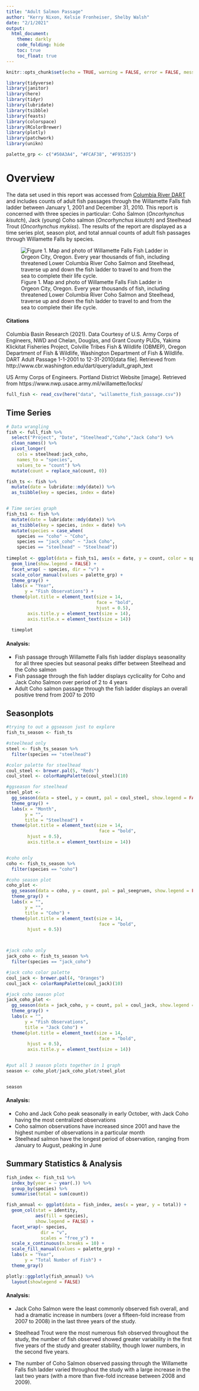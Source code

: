```yaml
---
title: "Adult Salmon Passage"
author: "Kerry Nixon, Kelsie Fronheiser, Shelby Walsh"
date: "2/1/2021"
output: 
  html_document:
    theme: darkly
    code_folding: hide
    toc: true
    toc_float: true
---
```


```r
knitr::opts_chunk$set(echo = TRUE, warning = FALSE, error = FALSE, message = FALSE)

library(tidyverse)
library(janitor)
library(here)
library(tidyr)
library(lubridate)
library(tsibble)
library(feasts)
library(colorspace)
library(RColorBrewer)
library(plotly)
library(patchwork)
library(unikn)

palette_grp <- c("#50A3A4", "#FCAF38", "#F95335")
```
# Overview {.tabset}


The data set used in this report was accessed from [Columbia River DART](http://www.cbr.washington.edu/dart) and includes counts of adult fish passages through the Willamette Falls fish ladder between January 1, 2001 and December 31, 2010. This report is concerned with three species in particular: Coho Salmon (*Oncorhynchus kisutch*), Jack (young) Coho salmon (*Oncorhynchus kisutch*) and Steelhead Trout (*Oncorhynchus mykiss*). The results of the report are displayed as a time series plot, season plot, and total annual counts of adult fish passages through Willamette Falls by species.

![Figure 1. Map and photo of Willamette Falls Fish Ladder in Orgeon City, Oregon. Every year thousands of fish, including threatened Lower Columbia River Coho Salmon and Steelhead, traverse up and down the fish ladder to travel to and from the sea to complete their life cycle. ](https://www.nwp.usace.army.mil/portals/24/images/Willamette_Falls_Locks_area_map.jpg?ver=2018-10-01-153840-817&timestamp=1538422736049)

#### Citations
Columbia Basin Research (2021). Data Courtesy of U.S. Army Corps of Engineers, NWD and Chelan, Douglas, and Grant County PUDs, Yakima Klickitat Fisheries Project, Colville Tribes Fish & Wildlife (OBMEP), Oregon Department of Fish & Wildlife, Washington Department of Fish & Wildlife. DART Adult Passage 1-1-2001 to 12-31-2010[data file]. Retrieved from
http://www.cbr.washington.edu/dart/query/adult_graph_text

US Army Corps of Engineers. Portland District Website [image]. Retrieved from https://www.nwp.usace.army.mil/willamette/locks/

```r
full_fish <- read_csv(here("data", "willamette_fish_passage.csv"))
```
## Time Series
```r

# Data wrangling
fish <- full_fish %>% 
  select("Project", "Date", "Steelhead","Coho","Jack Coho") %>% 
  clean_names() %>% 
  pivot_longer(
    cols = steelhead:jack_coho,
    names_to = "species",
    values_to = "count") %>% 
  mutate(count = replace_na(count, 0))

fish_ts <- fish %>% 
  mutate(date = lubridate::mdy(date)) %>% 
  as_tsibble(key = species, index = date)


# Time series graph
fish_ts1 <- fish %>% 
  mutate(date = lubridate::mdy(date)) %>% 
  as_tsibble(key = species, index = date) %>% 
  mutate(species = case_when(
    species == "coho" ~ "Coho",
    species == "jack_coho" ~ "Jack Coho",
    species == "steelhead" ~ "Steelhead"))
  
timeplot <- ggplot(data = fish_ts1, aes(x = date, y = count, color = species)) +
  geom_line(show.legend = FALSE) +
  facet_wrap( ~ species, dir = "v") +
  scale_color_manual(values = palette_grp) +
  theme_gray() +
  labs(x = "Year",
       y = "Fish Observations") +
  theme(plot.title = element_text(size = 14,
                                  face = "bold",
                                  hjust = 0.5),
        axis.title.y = element_text(size = 14),
        axis.title.x = element_text(size = 14))
  
  timeplot

```



#### Analysis:
- Fish passage through Willamette Falls fish ladder displays seasonality for all three species but seasonal peaks differ between Steelhead and the Coho salmon
- Fish passage through the fish ladder displays cyclicality for Coho and Jack Coho Salmon over period of 2 to 4 years
- Adult Coho salmon passage through the fish ladder displays an overall positive trend from 2007 to 2010

## Seasonplots
```r
#trying to out a ggseason just to explore
fish_ts_season <- fish_ts

#steelhead only
steel <- fish_ts_season %>% 
  filter(species == "steelhead")

#color palette for steelhead
coul_steel <- brewer.pal(5, "Reds")
coul_steel <- colorRampPalette(coul_steel)(10)

#ggseason for steelhead
steel_plot <- 
  gg_season(data = steel, y = count, pal = coul_steel, show.legend = FALSE) +
  theme_gray() +
  labs(x = "Month",
       y = "", 
       title = "Steelhead") +
  theme(plot.title = element_text(size = 14,
                                   face = "bold",
        hjust = 0.5),
        axis.title.x = element_text(size = 14))


#coho only
coho <- fish_ts_season %>% 
  filter(species == "coho") 

#coho season plot
coho_plot <- 
  gg_season(data = coho, y = count, pal = pal_seegruen, show.legend = FALSE) +
  theme_gray() +
  labs(x = "",
       y = "", 
       title = "Coho") +
  theme(plot.title = element_text(size = 14,
                                   face = "bold",
        hjust = 0.5))



#jack coho only
jack_coho <- fish_ts_season %>% 
  filter(species == "jack_coho") 

#jack coho color palette
coul_jack <- brewer.pal(4, "Oranges")
coul_jack <- colorRampPalette(coul_jack)(10)

#jack coho season plot
jack_coho_plot <- 
  gg_season(data = jack_coho, y = count, pal = coul_jack, show.legend = FALSE) +
  theme_gray() +
  labs(x = "",
       y = "Fish Observations", 
       title = "Jack Coho") +
  theme(plot.title = element_text(size = 14,
                                   face = "bold",
        hjust = 0.5),
        axis.title.y = element_text(size = 14)) 


#put all 3 season plots together in 1 graph
season <- coho_plot/jack_coho_plot/steel_plot


season
```



#### Analysis:
- Coho and Jack Coho peak seasonally in early October, with Jack Coho having the most centralized observations
- Coho salmon observations have increased since 2001 and have the highest number of observations in a particular month
- Steelhead salmon have the longest period of observation, ranging from January to August, peaking in June



## Summary Statistics & Analysis


```r
fish_index <- fish_ts1 %>% 
  index_by(year = ~ year(.)) %>% 
  group_by(species) %>% 
  summarise(total = sum(count)) 

fish_annual <- ggplot(data = fish_index, aes(x = year, y = total)) +
  geom_col(stat = identity, 
           aes(fill = species),
           show.legend = FALSE) +
  facet_wrap(~ species,
             dir = "v",
             scales = "free_y") +
  scale_x_continuous(n.breaks = 10) +
  scale_fill_manual(values = palette_grp) +
  labs(x = "Year",
       y = "Total Number of Fish") +
  theme_gray()

plotly::ggplotly(fish_annual) %>% 
  layout(showlegend = FALSE)

```





#### Analysis:

- Jack Coho Salmon were the least commonly observed fish overall, and had a dramatic increase in numbers (over a fifteen-fold increase from 2007 to 2008) in the last three years of the study.

- Steelhead Trout were the most numerous fish observed throughout the study, the number of fish observed showed greater variability in the first five years of the study and greater stability, though lower numbers, in the second five years.

- The number of Coho Salmon observed passing through the Willamette Falls fish ladder varied throughout the study with a large increase in the last two years (with a more than five-fold increase between 2008 and 2009).



